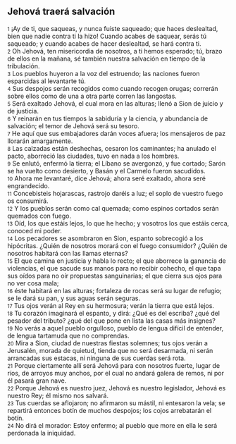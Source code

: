 == Jehová traerá salvación ==

{{anchor|1}} <small>1</small> ¡Ay de ti, que saqueas, y nunca fuiste saqueado; que haces deslealtad, bien que nadie contra ti la hizo! Cuando acabes de saquear, serás tú saqueado; y cuando acabes de hacer deslealtad, se hará contra ti.<br>
{{anchor|2}} <small>2</small> Oh Jehová, ten misericordia de nosotros, a ti hemos esperado; tú, brazo de ellos en la mañana, sé también nuestra salvación en tiempo de la tribulación.<br>
{{anchor|3}} <small>3</small> Los pueblos huyeron a la voz del estruendo; las naciones fueron esparcidas al levantarte tú.<br>
{{anchor|4}} <small>4</small> Sus despojos serán recogidos como cuando recogen orugas; correrán sobre ellos como de una a otra parte corren las langostas.<br>
{{anchor|5}} <small>5</small> Será exaltado Jehová, el cual mora en las alturas; llenó a Sion de juicio y de justicia.<br>
{{anchor|6}} <small>6</small> Y reinarán en tus tiempos la sabiduría y la ciencia, y abundancia de salvación; el temor de Jehová será su tesoro.<br>
{{anchor|7}} <small>7</small> He aquí que sus embajadores darán voces afuera; los mensajeros de paz llorarán amargamente.<br>
{{anchor|8}} <small>8</small> Las calzadas están deshechas, cesaron los caminantes; ha anulado el pacto, aborreció las ciudades, tuvo en nada a los hombres.<br>
{{anchor|9}} <small>9</small> Se enlutó, enfermó la tierra; el Líbano se avergonzó, y fue cortado; Sarón se ha vuelto como desierto, y Basán y el Carmelo fueron sacudidos.<br>
{{anchor|10}} <small>10</small> Ahora me levantaré, dice Jehová; ahora seré exaltado, ahora seré engrandecido.<br>
{{anchor|11}} <small>11</small> Concebisteis hojarascas, rastrojo daréis a luz; el soplo de vuestro fuego os consumirá.<br>
{{anchor|12}} <small>12</small> Y los pueblos serán como cal quemada; como espinos cortados serán quemados con fuego.<br>
{{anchor|13}} <small>13</small> Oíd, los que estáis lejos, lo que he hecho; y vosotros los que estáis cerca, conoced mi poder.<br>
{{anchor|14}} <small>14</small> Los pecadores se asombraron en Sion, espanto sobrecogió a los hipócritas. ¿Quién de nosotros morará con el fuego consumidor? ¿Quién de nosotros habitará con las llamas eternas?<br>
{{anchor|15}} <small>15</small> El que camina en justicia y habla lo recto; el que aborrece la ganancia de violencias, el que sacude sus manos para no recibir cohecho, el que tapa sus oídos para no oír propuestas sanguinarias; el que cierra sus ojos para no ver cosa mala;<br>
{{anchor|16}} <small>16</small> éste habitará en las alturas; fortaleza de rocas será su lugar de refugio; se le dará su pan, y sus aguas serán seguras.<br>
{{anchor|17}} <small>17</small> Tus ojos verán al Rey en su hermosura; verán la tierra que está lejos.<br>
{{anchor|18}} <small>18</small> Tu corazón imaginará el espanto, y dirá: ¿Qué es del escriba? ¿qué del pesador del tributo? ¿qué del que pone en lista las casas más insignes?<br>
{{anchor|19}} <small>19</small> No verás a aquel pueblo orgulloso, pueblo de lengua difícil de entender, de lengua tartamuda que no comprendas.<br>
{{anchor|20}} <small>20</small> Mira a Sion, ciudad de nuestras fiestas solemnes; tus ojos verán a Jerusalén, morada de quietud, tienda que no será desarmada, ni serán arrancadas sus estacas, ni ninguna de sus cuerdas será rota.<br>
{{anchor|21}} <small>21</small> Porque ciertamente allí será Jehová para con nosotros fuerte, lugar de ríos, de arroyos muy anchos, por el cual no andará galera de remos, ni por él pasará gran nave.<br>
{{anchor|22}} <small>22</small> Porque Jehová es nuestro juez, Jehová es nuestro legislador, Jehová es nuestro Rey; él mismo nos salvará.<br>
{{anchor|23}} <small>23</small> Tus cuerdas se aflojaron; no afirmaron su mástil, ni entesaron la vela; se repartirá entonces botín de muchos despojos; los cojos arrebatarán el botín.<br>
{{anchor|24}} <small>24</small> No dirá el morador: Estoy enfermo; al pueblo que more en ella le será perdonada la iniquidad.<br>
